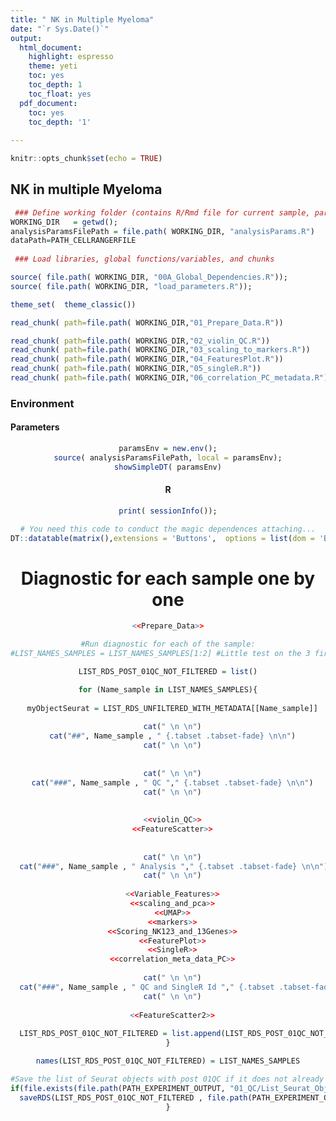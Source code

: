 ```yaml
---
title: " NK in Multiple Myeloma"
date: "`r Sys.Date()`"
output:
  html_document:
    highlight: espresso
    theme: yeti
    toc: yes
    toc_depth: 1
    toc_float: yes
  pdf_document:
    toc: yes
    toc_depth: '1'
  
---
```





```r
knitr::opts_chunk$set(echo = TRUE)
```

## NK in multiple Myeloma



```r

 ### Define working folder (contains R/Rmd file for current sample, parent contains global project files)
WORKING_DIR   = getwd();
analysisParamsFilePath = file.path( WORKING_DIR, "analysisParams.R")
dataPath=PATH_CELLRANGERFILE
 
 ### Load libraries, global functions/variables, and chunks


```


[//]: # "Load the various chunks in the various files"
```r
source( file.path( WORKING_DIR, "00A_Global_Dependencies.R"));
source( file.path( WORKING_DIR, "load_parameters.R"));

theme_set(  theme_classic())

read_chunk( path=file.path( WORKING_DIR,"01_Prepare_Data.R"))

read_chunk( path=file.path( WORKING_DIR,"02_violin_QC.R"))
read_chunk( path=file.path( WORKING_DIR,"03_scaling_to_markers.R"))
read_chunk( path=file.path( WORKING_DIR,"04_FeaturesPlot.R"))
read_chunk( path=file.path( WORKING_DIR,"05_singleR.R"))
read_chunk( path=file.path( WORKING_DIR,"06_correlation_PC_metadata.R"))

```




### Environment  {.tabset}

#### Parameters 

<center>
```r
paramsEnv = new.env();
source( analysisParamsFilePath, local = paramsEnv);
showSimpleDT( paramsEnv)
```

#### R

```r
print( sessionInfo());
```

```r
# You need this code to conduct the magic dependences attaching...
DT::datatable(matrix(),extensions = 'Buttons',  options = list(dom = 'Blfrtip', buttons = c('excel', "csv")))
```


# Diagnostic for each sample one by  one {.tabset .tabset-fade}


```r
<<Prepare_Data>>
```


```r

#Run diagnostic for each of the sample:
#LIST_NAMES_SAMPLES = LIST_NAMES_SAMPLES[1:2] #Little test on the 3 first objects

LIST_RDS_POST_01QC_NOT_FILTERED = list()

for (Name_sample in LIST_NAMES_SAMPLES){
  
  myObjectSeurat = LIST_RDS_UNFILTERED_WITH_METADATA[[Name_sample]]
  
  cat(" \n \n")
  cat("##", Name_sample , " {.tabset .tabset-fade} \n\n")
  cat(" \n \n")
  
  
  cat(" \n \n")
  cat("###", Name_sample , " QC "," {.tabset .tabset-fade} \n\n")
  cat(" \n \n")
  
  
  <<violin_QC>>
  <<FeatureScatter>>
  
    
  cat(" \n \n")
  cat("###", Name_sample , " Analysis "," {.tabset .tabset-fade} \n\n")
  cat(" \n \n")
  
  <<Variable_Features>>
  <<scaling_and_pca>>
  <<UMAP>>
  <<markers>>
  <<Scoring_NK123_and_13Genes>>
  <<FeaturePlot>>
  <<SingleR>>
  <<correlation_meta_data_PC>>
  
  cat(" \n \n")
  cat("###", Name_sample , " QC and SingleR Id "," {.tabset .tabset-fade} \n\n")
  cat(" \n \n")
  
  <<FeatureScatter2>>
    
  LIST_RDS_POST_01QC_NOT_FILTERED = list.append(LIST_RDS_POST_01QC_NOT_FILTERED, myObjectSeurat )
}

names(LIST_RDS_POST_01QC_NOT_FILTERED) = LIST_NAMES_SAMPLES

#Save the list of Seurat objects with post 01QC if it does not already exist
if(file.exists(file.path(PATH_EXPERIMENT_OUTPUT, "01_QC/List_Seurat_Objects_Post_01QC_NotFiltered.rds")) == FALSE){
  saveRDS(LIST_RDS_POST_01QC_NOT_FILTERED , file.path(PATH_EXPERIMENT_OUTPUT,"01_QC/List_Seurat_Objects_Post_01QC_NotFiltered.rds"))
}


```




